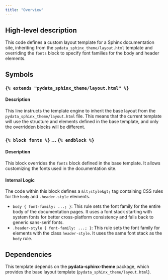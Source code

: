 ```yaml
---
title: "Overview"
---
```


## High-level description
This code defines a custom layout template for a Sphinx documentation site, inheriting from the `pydata_sphinx_theme/layout.html` template and overriding the `fonts` block to specify font families for the body and header elements.

## Symbols

### `{% extends "pydata_sphinx_theme/layout.html" %}`
#### Description
This line instructs the template engine to inherit the base layout from the `pydata_sphinx_theme/layout.html` file. This means that the current template will use the structure and elements defined in the base template, and only the overridden blocks will be different.

### `{% block fonts %}` ... `{% endblock %}`
#### Description
This block overrides the `fonts` block defined in the base template. It allows customizing the fonts used in the documentation site.

#### Internal Logic
The code within this block defines a `&lt;style&gt;` tag containing CSS rules for the `body` and `.header-style` elements. 

*   `body { font-family: ...; }`: This rule sets the font family for the entire body of the documentation pages. It uses a font stack starting with system fonts for better cross-platform consistency and falls back to generic sans-serif fonts.
*   `.header-style { font-family: ...; }`: This rule sets the font family for elements with the class `header-style`. It uses the same font stack as the `body` rule.

## Dependencies
This template depends on the **pydata-sphinx-theme** package, which provides the base layout template (`pydata_sphinx_theme/layout.html`).
